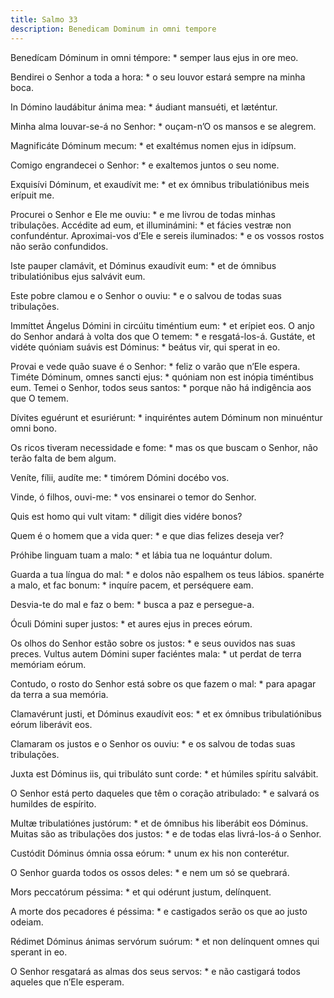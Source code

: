 ```yaml
---
title: Salmo 33
description: Benedicam Dominum in omni tempore
---
```


<div class="side-by-side not-content">

Benedícam Dóminum in omni témpore: * semper laus ejus in ore meo.

Bendirei o Senhor a toda a hora: * o seu louvor estará sempre na minha boca.

In Dómino laudábitur ánima mea: * áudiant mansuéti, et læténtur.

Minha alma louvar-se-á no Senhor: * ouçam-n’O os mansos e se alegrem.

Magnificáte Dóminum mecum: * et exaltémus nomen ejus in idípsum.

Comigo engrandecei o Senhor: * e exaltemos juntos o seu nome.

Exquisívi Dóminum, et exaudívit me: * et ex ómnibus tribulatiónibus meis
    erípuit me.

Procurei o Senhor e Ele me ouviu: * e me livrou de todas minhas tribulações.
  Accédite ad eum, et illuminámini: * et fácies vestræ non confundéntur.
  Aproximai-vos d’Ele e sereis iluminados: * e os vossos rostos não serão
    confundidos.

Iste pauper clamávit, et Dóminus exaudívit eum: * et de ómnibus
    tribulatiónibus ejus salvávit eum.

Este pobre clamou e o Senhor o ouviu: * e o salvou de todas suas
    tribulações.

Immíttet Ángelus Dómini in circúitu timéntium eum: * et erípiet eos.
  O anjo do Senhor andará à volta dos que O temem: * e resgatá-los-á.
  Gustáte, et vidéte quóniam suávis est Dóminus: * beátus vir, qui sperat in
    eo.

Provai e vede quão suave é o Senhor: * feliz o varão que n’Ele espera.
  Timéte Dóminum, omnes sancti ejus: * quóniam non est inópia timéntibus eum.
  Temei o Senhor, todos seus santos: * porque não há indigência aos que O
    temem.

Dívites eguérunt et esuriérunt: * inquiréntes autem Dóminum non minuéntur
    omni bono.

Os ricos tiveram necessidade e fome: * mas os que buscam o Senhor, não terão
    falta de bem algum.

Veníte, fílii, audíte me: * timórem Dómini docébo vos.

Vinde, ó filhos, ouvi-me: * vos ensinarei o temor do Senhor.

Quis est homo qui vult vitam: * díligit dies vidére bonos?

Quem é o homem que a vida quer: * e que dias felizes deseja ver?

Próhibe linguam tuam a malo: * et lábia tua ne loquántur dolum.

Guarda a tua língua do mal: * e dolos não espalhem os teus lábios.
  spanérte a malo, et fac bonum: * inquíre pacem, et perséquere eam.

Desvia-te do mal e faz o bem: * busca a paz e persegue-a.

Óculi Dómini super justos: * et aures ejus in preces eórum.

Os olhos do Senhor estão sobre os justos: * e seus ouvidos nas suas preces.
  Vultus autem Dómini super faciéntes mala: * ut perdat de terra memóriam
    eórum.

Contudo, o rosto do Senhor está sobre os que fazem o mal: * para apagar da
    terra a sua memória.

Clamavérunt justi, et Dóminus exaudívit eos: * et ex ómnibus tribulatiónibus
    eórum liberávit eos.

Clamaram os justos e o Senhor os ouviu: * e os salvou de todas suas
    tribulações.

Juxta est Dóminus iis, qui tribuláto sunt corde: * et húmiles spíritu
    salvábit.

O Senhor está perto daqueles que têm o coração atribulado: * e salvará os
    humildes de espírito.

Multæ tribulatiónes justórum: * et de ómnibus his liberábit eos Dóminus.
  Muitas são as tribulações dos justos: * e de todas elas livrá-los-á o
    Senhor.

Custódit Dóminus ómnia ossa eórum: * unum ex his non conterétur.

O Senhor guarda todos os ossos deles: * e nem um só se quebrará.

Mors peccatórum péssima: * et qui odérunt justum, delínquent.

A morte dos pecadores é péssima: * e castigados serão os que ao justo
    odeiam.

Rédimet Dóminus ánimas servórum suórum: * et non delínquent omnes qui
    sperant in eo.

O Senhor resgatará as almas dos seus servos: * e não castigará todos aqueles
    que n’Ele esperam.

</div>
